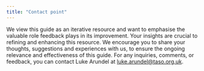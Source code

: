 ```yaml
---
title: "Contact point"
---
```


We view this guide as an iterative resource and want to emphasise the valuable role feedback plays in its improvement. Your insights are crucial to refining and enhancing this resource. We encourage you to share your thoughts, suggestions and experiences with us, to ensure the ongoing relevance and effectiveness of this guide. For any inquiries, comments, or feedback, you can contact Luke Arundel at [luke.arundel\@taso.org.uk](mailto:luke.arundel@taso.org.uk).

